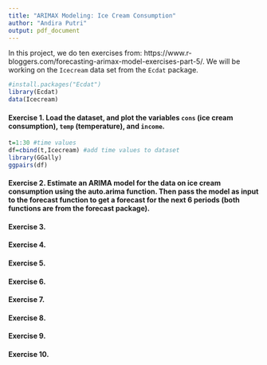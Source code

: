 ---
title: "ARIMAX Modeling: Ice Cream Consumption"
author: "Andira Putri"
output: pdf_document
---

In this project, we do ten exercises from: https://www.r-bloggers.com/forecasting-arimax-model-exercises-part-5/. We will be working on the `Icecream` data set from the `Ecdat` package.

```{r,message=FALSE}
#install.packages("Ecdat")
library(Ecdat)
data(Icecream)
```

#### Exercise 1. Load the dataset, and plot the variables `cons` (ice cream consumption), `temp` (temperature), and `income`.

```{r}
t=1:30 #time values
df=cbind(t,Icecream) #add time values to dataset
library(GGally)
ggpairs(df)
```

#### Exercise 2. Estimate an ARIMA model for the data on ice cream consumption using the auto.arima function. Then pass the model as input to the forecast function to get a forecast for the next 6 periods (both functions are from the forecast package).

#### Exercise 3.

#### Exercise 4.

#### Exercise 5.

#### Exercise 6.

#### Exercise 7.

#### Exercise 8.

#### Exercise 9.

#### Exercise 10.


